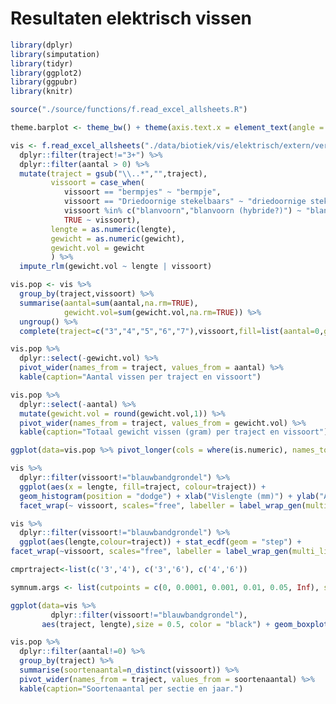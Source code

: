 # Resultaten elektrisch vissen

```r
library(dplyr)
library(simputation)
library(tidyr)
library(ggplot2)
library(ggpubr)
library(knitr)
```

```r
source("./source/functions/f.read_excel_allsheets.R")
```

```r
theme.barplot <- theme_bw() + theme(axis.text.x = element_text(angle = 45, vjust = 1, hjust=1, size=15), axis.text.y = element_text(size=15), axis.title = element_text(size = 20), title = element_text(size = 30), strip.text = element_text(size=12), legend.title=element_blank())
```

```r
vis <- f.read_excel_allsheets("./data/biotiek/vis/elektrisch/extern/verwerkt_in_excel/vis_elektrisch.xlsx")[[1]] %>%
  dplyr::filter(traject!="3+") %>%
  dplyr::filter(aantal > 0) %>%
  mutate(traject = gsub("\\..*","",traject),
         vissoort = case_when(
            vissoort == "bermpjes" ~ "bermpje",
            vissoort == "Driedoornige stekelbaars" ~ "driedoornige stekelbaars",
            vissoort %in% c("blanvoorn","blanvoorn (hybride?)") ~ "blankvoorn",
            TRUE ~ vissoort),
         lengte = as.numeric(lengte),
         gewicht = as.numeric(gewicht),
         gewicht.vol = gewicht
         ) %>%
  impute_rlm(gewicht.vol ~ lengte | vissoort)

vis.pop <- vis %>%
  group_by(traject,vissoort) %>%
  summarise(aantal=sum(aantal,na.rm=TRUE),
            gewicht.vol=sum(gewicht.vol,na.rm=TRUE)) %>%
  ungroup() %>%
  complete(traject=c("3","4","5","6","7"),vissoort,fill=list(aantal=0,gewicht.vol=0))
```

```r
vis.pop %>%
  dplyr::select(-gewicht.vol) %>%
  pivot_wider(names_from = traject, values_from = aantal) %>%
  kable(caption="Aantal vissen per traject en vissoort")
```

```r
vis.pop %>%
  dplyr::select(-aantal) %>%
  mutate(gewicht.vol = round(gewicht.vol,1)) %>%
  pivot_wider(names_from = traject, values_from = gewicht.vol) %>%
  kable(caption="Totaal gewicht vissen (gram) per traject en vissoort")
```

```r
ggplot(data=vis.pop %>% pivot_longer(cols = where(is.numeric), names_to = "variable", values_to = "waarde"), aes(fill=vissoort, y=waarde, x=traject)) + geom_bar(position="stack", stat="identity") + facet_wrap(~variable,scales="free") + theme.barplot
```

```r
vis %>% 
  dplyr::filter(vissoort!="blauwbandgrondel") %>%
  ggplot(aes(x = lengte, fill=traject, colour=traject)) + 
  geom_histogram(position = "dodge") + xlab("Vislengte (mm)") + ylab("Aantal") +
  facet_wrap(~ vissoort, scales="free", labeller = label_wrap_gen(multi_line=FALSE)) + theme_bw()
```

```r
vis %>%
  dplyr::filter(vissoort!="blauwbandgrondel") %>%
  ggplot(aes(lengte,colour=traject)) + stat_ecdf(geom = "step") +
facet_wrap(~vissoort, scales="free", labeller = label_wrap_gen(multi_line=FALSE)) + xlab("Vislengte (mm)") + ylab("Cumulatief aantal")  + theme_bw()
```

```r

cmprtraject<-list(c('3','4'), c('3','6'), c('4','6'))

symnum.args <- list(cutpoints = c(0, 0.0001, 0.001, 0.01, 0.05, Inf), symbols = c("****", "***", "**", "*", "ns"))

ggplot(data=vis %>%
         dplyr::filter(vissoort!="blauwbandgrondel"),
       aes(traject, lengte),size = 0.5, color = "black") + geom_boxplot(linetype = 1, position = position_dodge(0.5)) + facet_wrap(~vissoort, scales="free_y", ncol=3, labeller = label_wrap_gen(multi_line=FALSE)) + ylab("Lengte (mm)") + xlab("Traject") + theme_bw() + theme(text = element_text(size = 12, family = "serif"), axis.text.x = element_text(angle = 45, hjust = 0.5, vjust = 0.5, family = "serif"), strip.background = element_rect(colour = "black", fill = "white"), legend.position = "bottom") + stat_compare_means(comparisons = cmprtraject, method = "wilcox.test", symnum.args = symnum.args, p.adjust.method = "bonferroni", label='p.adj', vjust = 0.5) 
```

```r
vis.pop %>% 
  dplyr::filter(aantal!=0) %>% 
  group_by(traject) %>% 
  summarise(soortenaantal=n_distinct(vissoort)) %>% 
  pivot_wider(names_from = traject, values_from = soortenaantal) %>% 
  kable(caption="Soortenaantal per sectie en jaar.") 
```
